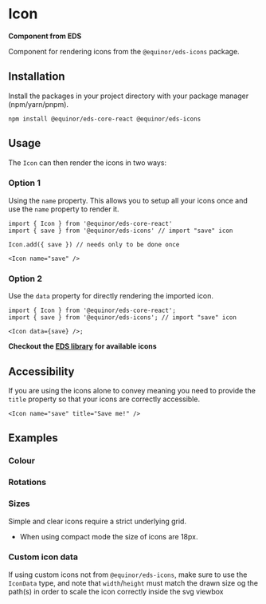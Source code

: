 
# Icon

**Component from EDS**

Component for rendering icons from the `@equinor/eds-icons` package.

<Links figmaUrl="https://www.figma.com/file/BQjYMxdSdgRkdhKTDDU7L4KU/Assets?node-id=2%3A3" sourceUrl="https://github.com/equinor/design-system/blob/develop/packages/eds-core-react/src/components/Icon/Icon.tsx" edsSBUrl="https://storybook.eds.equinor.com/?path=/docs/icons-icon--docs" />

<Primary />

<Controls />

## Installation

Install the packages in your project directory with your package manager (npm/yarn/pnpm).

```shell
npm install @equinor/eds-core-react @equinor/eds-icons
```

## Usage

The `Icon` can then render the icons in two ways:

### Option 1

Using the `name` property. This allows you to setup all your icons once and use the `name` property to render it.

```tsx
import { Icon } from '@equinor/eds-core-react'
import { save } from '@equinor/eds-icons' // import "save" icon

Icon.add({ save }) // needs only to be done once

<Icon name="save" />
```

### Option 2

Use the `data` property for directly rendering the imported icon.

```tsx
import { Icon } from '@equinor/eds-core-react';
import { save } from '@equinor/eds-icons'; // import "save" icon

<Icon data={save} />;
```

**Checkout the [EDS library](?path=/docs/icons-preview--docs) for available icons**

## Accessibility

If you are using the icons alone to convey meaning you need to provide the `title` property so that your icons are correctly accessible.

```tsx
<Icon name="save" title="Save me!" />
```

<Canvas of={ComponentStories.Accessibility} />

## Examples

### Colour

<Canvas of={ComponentStories.Color} />

### Rotations

<Canvas of={ComponentStories.Rotations} />

### Sizes

Simple and clear icons require a strict underlying grid.

<ul>
  <li>When using compact mode the size of icons are 18px.</li>
</ul>

<Canvas of={ComponentStories.Sizes} />

### Custom icon data

If using custom icons not from `@equinor/eds-icons`, make sure to use the `IconData` type, and note that `width`/`height` must match the drawn size og the path(s) in order to scale the icon correctly inside the svg viewbox

<Canvas of={ComponentStories.Custom} />
